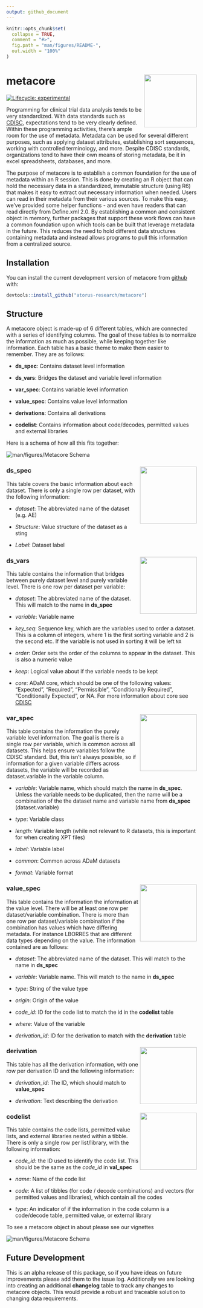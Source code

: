 ```yaml
---
output: github_document
---
```


<!-- README.md is generated from README.Rmd. Please edit that file -->

```r
knitr::opts_chunk$set(
  collapse = TRUE,
  comment = "#>",
  fig.path = "man/figures/README-",
  out.width = "100%"
)
```

# metacore <a href='https://github.com/atorus-research/metacore'><img src="man/figures/metacore.png" align="right" height="139"/></a>

<!-- badges: start -->

[![Lifecycle: experimental](https://img.shields.io/badge/lifecycle-experimental-orange.svg)](https://www.tidyverse.org/lifecycle/#experimental)

<!-- badges: end -->

Programming for clinical trial data analysis tends to be very standardized. With data standards such as [CDISC](https://www.cdisc.org/), expectations tend to be very clearly defined. Within these programming activities, there's ample room for the use of metadata. Metadata can be used for several different purposes, such as applying dataset attributes, establishing sort sequences, working with controlled terminology, and more. Despite CDISC standards, organizations tend to have their own means of storing metadata, be it in excel spreadsheets, databases, and more.

The purpose of metacore is to establish a common foundation for the use of metadata within an R session. This is done by creating an R object that can hold the necessary data in a standardized, immutable structure (using R6) that makes it easy to extract out necessary information when needed. Users can read in their metadata from their various sources. To make this easy, we've provided some helper functions - and even have readers that can read directly from Define.xml 2.0. By establishing a common and consistent object in memory, further packages that support these work flows can have a common foundation upon which tools can be built that leverage metadata in the future. This reduces the need to hold different data structures containing metadata and instead allows programs to pull this information from a centralized source.

## Installation

You can install the current development version of metacore from [github](https://github.com/atorus-research/metacore) with:

``` r
devtools::install_github("atorus-research/metacore")
```

## Structure

A metacore object is made-up of 6 different tables, which are connected with a series of identifying columns. The goal of these tables is to normalize the information as much as possible, while keeping together like information. Each table has a basic theme to make them easier to remember. They are as follows:

-   **ds_spec**: Contains dataset level information

-   **ds_vars**: Bridges the dataset and variable level information

-   **var_spec**: Contains variable level information

-   **value_spec**: Contains value level information

-   **derivations**: Contains all derivations

-   **codelist**: Contains information about code/decodes, permitted values and external libraries

Here is a schema of how all this fits together:

![](man/figures/schema-colors.png "man/figures/Metacore Schema")

### ds_spec <img src="man/figures/labeled-ds_spec.png" align="right" height="150"/>

This table covers the basic information about each dataset. There is only a single row per dataset, with the following information:

-   *dataset*: The abbreviated name of the dataset (e.g. AE)

-   *Structure*: Value structure of the dataset as a sting

-   *Label*: Dataset label

### ds_vars <img src="man/figures/labeled-ds_vars.png" align="right" height="150"/>

This table contains the information that bridges between purely dataset level and purely variable level. There is one row per dataset per variable:

-   *dataset*: The abbreviated name of the dataset. This will match to the name in **ds_spec**

-   *variable*: Variable name

-   *key_seq*: Sequence key, which are the variables used to order a dataset. This is a column of integers, where 1 is the first sorting variable and 2 is the second etc. If the variable is not used in sorting it will be left `NA`

-   *order*: Order sets the order of the columns to appear in the dataset. This is also a numeric value

-   *keep*: Logical value about if the variable needs to be kept

-   *core*: ADaM core, which should be one of the following values: "Expected", "Required", "Permissible", "Conditionally Required", "Conditionally Expected", or NA. For more information about core see [CDISC](https://www.cdisc.org/standards/foundational/adam)

### var_spec <img src="man/figures/labeled-var_spec.png" align="right" height="150"/>

This table contains the information the purely variable level information. The goal is there is a single row per variable, which is common across all datasets. This helps ensure variables follow the CDISC standard. But, this isn't always possible, so if information for a given variable differs across datasets, the variable will be recorded as dataset.variable in the variable column.

-   *variable*: Variable name, which should match the name in **ds_spec**. Unless the variable needs to be duplicated, then the name will be a combination of the the dataset name and variable name from **ds_spec** (dataset.variable)

-   *type*: Variable class

-   *length*: Variable length (while not relevant to R datasets, this is important for when creating XPT files)

-   *label*: Variable label

-   *common*: Common across ADaM datasets

-   *format*: Variable format

### value_spec <img src="man/figures/labeled-value_spec.png" align="right" height="150"/>

This table contains the information the information at the value level. There will be at least one row per dataset/variable combination. There is more than one row per dataset/variable combination if the combination has values which have differing metadata. For instance LBORRES that are different data types depending on the value. The information contained are as follows:

-   *dataset*: The abbreviated name of the dataset. This will match to the name in **ds_spec**

-   *variable*: Variable name. This will match to the name in **ds_spec**

-   *type*: String of the value type

-   *origin*: Origin of the value

-   *code_id*: ID for the code list to match the id in the **codelist** table

-   *where*: Value of the variable

-   *derivation_id*: ID for the derivation to match with the **derivation** table

### derivation <img src="man/figures/labeled-derivation.png" align="right" height="150"/>

This table has all the derivation information, with one row per derivation ID and the following information:

-   *derivation_id*: The ID, which should match to **value_spec**

-   *derivation*: Text describing the derivation

### codelist <img src="man/figures/labeled-code_list.png" align="right" height="150"/>

This table contains the code lists, permitted value lists, and external libraries nested within a tibble. There is only a single row per list/library, with the following information:

-   *code_id*: the ID used to identify the code list. This should be the same as the *code_id* in **val_spec**

-   *name*: Name of the code list

-   *code*: A list of tibbles (for code / decode combinations) and vectors (for permitted values and libraries), which contain all the codes

-   *type*: An indicator of if the information in the code column is a code/decode table, permitted value, or external library

To see a metacore object in about please see our vignettes

![](man/figures/labeled-schema.png "man/figures/Metacore Schema")

## Future Development

This is an alpha release of this package, so if you have ideas on future improvements please add them to the issue log. Additionally we are looking into creating an additional **changelog** table to track any changes to metacore objects. This would provide a robust and traceable solution to changing data requirements.
